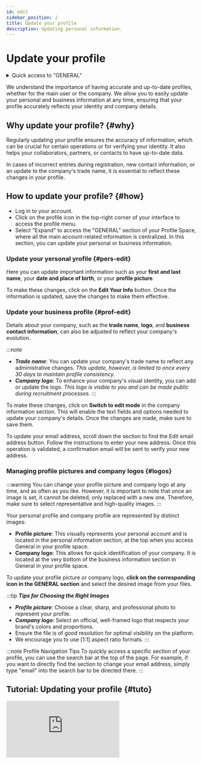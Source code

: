 ```yaml
---
id: edit
sidebar_position: 2
title: Update your profile
description: Updating personal information.
---
```

 

# <i class="fas fa-user-edit"></i> Update your profile

<details>
  <summary>Quick access to "GENERAL"</summary>

  To quickly access the GENERAL section, simply type a keyword into the search bar to find the section without manually navigating through menus.

  Here is a *[list](/docs/act/controle/search)* – not exhaustive – of supported search keywords.
</details>

We understand the importance of having accurate and up-to-date profiles, whether for the main user or the company. We allow you to easily update your personal and business information at any time, ensuring that your profile accurately reflects your identity and company details.

## Why update your profile? \{#why}
Regularly updating your profile ensures the accuracy of information, which can be crucial for certain operations or for verifying your identity. It also helps your collaborators, partners, or contacts to have up-to-date data.

In cases of incorrect entries during registration, new contact information, or an update to the company's trade name, it is essential to reflect these changes in your profile.

## How to update your profile? \{#how}
- Log in to your account.
- Click on the profile icon in the top-right corner of your interface to access the profile menu.
- Select "Expand" to access the "GENERAL" section of your Profile Space, where all the main account-related information is centralized. In this section, you can update your personal or business information.

### Update your yersonal yrofile \{#pers-edit}
Here you can update important information such as your **first and last name**, your **date and place of birth**, or your **profile picture**.

To make these changes, click on the **Edit Your Info** button. Once the information is updated, save the changes to make them effective.

### Update your business profile \{#prof-edit}
Details about your company, such as the **trade name**, **logo**, and **business contact information**, can also be adjusted to reflect your company's evolution.

:::note
- ***Trade name***: You can update your company's trade name to reflect any administrative changes. *This update, however, is limited to once every 30 days to maintain profile consistency.*
- ***Company logo***: To enhance your company's visual identity, you can add or update the logo. *This logo is visible to you and can be made public during recruitment processes.*
:::

To make these changes, click on **Switch to edit mode** in the company information section. This will enable the text fields and options needed to update your company's details. Once the changes are made, make sure to save them.

To update your email address, scroll down the section to find the <span className={styles.editMail}>Edit email address</span> button. Follow the instructions to enter your new address. Once this operation is validated, a confirmation email will be sent to verify your new address.

### Managing profile pictures and company logos \{#logos}

:::warning
You can change your profile picture and company logo at any time, and as often as you like. However, it is important to note that once an image is set, it cannot be deleted, only replaced with a new one. Therefore, make sure to select representative and high-quality images.
:::

Your personal profile and company profile are represented by distinct images:
- **Profile picture**: This visually represents your personal account and is located in the personal information section, at the top when you access General in your profile space.
- **Company logo**: This allows for quick identification of your company. It is located at the very bottom of the business information section in General in your profile space.

To update your profile picture or company logo, **click on the corresponding icon in the GENERAL section** and select the desired image from your files.

:::tip ***Tips for Choosing the Right Images***
- ***Profile picture***: Choose a clear, sharp, and professional photo to represent your profile.
- ***Company logo***: Select an official, well-framed logo that respects your brand's colors and proportions.
- Ensure the file is of good resolution for optimal visibility on the platform.
- We encourage you to use [1:1] aspect ratio formats.
:::

:::note Profile Navigation Tips
To quickly access a specific section of your profile, you can use the search bar at the top of the page. For example, if you want to directly find the section to change your email address, simply type "email" into the search bar to be directed there.
:::

## Tutorial: Updating your profile \{#tuto}
<div className={styles.FrameMob}>
<iframe
  src="https://www.youtube.com/embed/KAKnJ42iaKg"
  title="Logging into PGS"
  frameborder="0"
  allow="accelerometer; autoplay; clipboard-write; encrypted-media; gyroscope; picture-in-picture"
  allowfullscreen>
</iframe>
</div>

